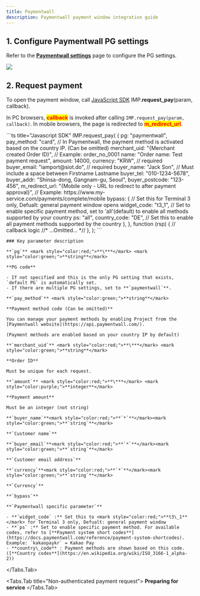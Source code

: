 ```yaml
---
title: Paymentwall
description: Paymentwall payment window integration guide
---
```



## 1. Configure Paymentwall PG settings

Refer to the [**Paymentwall settings**](../../ready/2-pg/payment-gateway-settings/undefined-1) page
to configure the PG settings.

![](/gitbook-assets/en/Paymentwall_logo_dark_latest.jpeg)

## 2. Request payment

To open the payment window, call [JavaScript SDK](../../sdk/javascript-sdk/readme)
IMP.**request\_pay**(param, callback).

In PC browsers, <mark style="color:red;">**callback**</mark> is invoked after calling `IMP.request_pay(param, callback)`.
In mobile browsers, the page is redirected to <mark style="color:red;">**m\_redirect\_url**</mark>.

<Tabs>
  <Tabs.Tab title="Authenticated payment request">
    ```ts title="Javascript SDK"
    IMP.request_pay(
      {
        pg: "paymentwall",
        pay_method: "card", // In Paymentwall, the payment method is activated based on the country IP. (Can be omitted)
        merchant_uid: "{Merchant created Order ID}", // Example: order_no_0001
        name: "Order name: Test payment request",
        amount: 14000,
        currency: "KRW", // required
        buyer_email: "iamport@siot.do", // required
        buyer_name: "Jack Son", // Must include a space between Firstname Lastname
        buyer_tel: "010-1234-5678",
        buyer_addr: "Shinsa-dong, Gangnam-gu, Seoul",
        buyer_postcode: "123-456",
        m_redirect_url: "{Mobile only - URL to redirect to after payment approval}", // Example: https://www.my-service.com/payments/complete/mobile
        bypass: {
          // Set this for Terminal 3 only, Defualt: general payment window opens
          widget_code: "t3_1",
          // Set to enable specific payment method, set to 'all'(default) to enable all methods supported by your country
          ps: "all",
          country_code: "DE", // Set this to enable all payment methods supported by the country
        },
      },
      function (rsp) {
        // callback logic
        //* ...Omitted... *//
      },
    );
    ```

    ### Key parameter description

    **`pg`** <mark style="color:red;">**\***</mark> <mark style="color:green;">**string**</mark>

    **PG code**

    - If not specified and this is the only PG setting that exists, `default PG` is automatically set.
    - If there are multiple PG settings, set to **`paymentwall`**.

    **`pay_method`** <mark style="color:green;">**string**</mark>

    **Payment method code (Can be omitted)**

    You can manage your payment methods by enabling Project from the [Paymentwall website](https://api.paymentwall.com/).

    (Payment methods are enabled based on your country IP by default)

    **`merchant_uid`** <mark style="color:red;">**\***</mark> <mark style="color:green;">**string**</mark>

    **Order ID**

    Must be unique for each request.

    **`amount`** <mark style="color:red;">**\***</mark> <mark style="color:purple;">**integer**</mark>

    **Payment amount**

    Must be an integer (not string)

    **`buyer_name`**<mark style="color:red;">**`*`**</mark><mark style="color:green;">**`string`**</mark>

    **`Customer name`**

    **`buyer_email`**<mark style="color:red;">**`*`**</mark><mark style="color:green;">**`string`**</mark>

    **`Customer email address`**

    **`currency`**<mark style="color:red;">**`*`**</mark><mark style="color:green;">**`string`**</mark>

    **`Currency`**

    **`bypass`**

    **`Paymentwall specific parameter`**

    - **`widget_code` :** Set this to <mark style="color:red;">**t3\_1**</mark> for Terminal 3 only, Defualt: general payment window
    - **`ps` :** Set to enable specific payment method. For available codes, refer to [**Payment system short codes**](https://docs.paymentwall.com/reference/payment-system-shortcodes). Example: `kakaopaykr` = Kakao Pay
    - **country\_code** : Payment methods are shown based on this code. ([**Country codes**](https://en.wikipedia.org/wiki/ISO_3166-1_alpha-2))
  </Tabs.Tab>

  <Tabs.Tab title="Non-authenticated payment request">
    **Preparing for service**
  </Tabs.Tab>
</Tabs>
